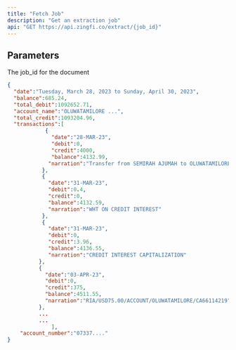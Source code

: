 ```yaml
---
title: "Fetch Job"
description: "Get an extraction job"
api: "GET https://api.zingfi.co/extract/{job_id}"
---
```


## Parameters

<ParamField path="job_id" type="string" required>
  The job_id for the document
</ParamField>


<ResponseExample>

```json Response - COMPLETED (Access Bank)
{
  "date":"Tuesday, March 28, 2023 to Sunday, April 30, 2023",
  "balance":685.24,
  "total_debit":1092652.71,
  "account_name":"OLUWATAMILORE ...",
  "total_credit":1093204.96,
  "transactions":[
            {
              "date":"28-MAR-23",
              "debit":0,
              "credit":4000,
              "balance":4132.99,
             "narration":"Transfer from SEMIRAH AJUMAH to OLUWATAMILORE"
           },
           {
             "date":"31-MAR-23",
             "debit":0.4,
             "credit":0,
             "balance":4132.59,
             "narration":"WHT ON CREDIT INTEREST"
           },
           {
             "date":"31-MAR-23",
             "debit":0,
             "credit":3.96,
             "balance":4136.55,
             "narration":"CREDIT INTEREST CAPITALIZATION"
          },
          {
            "date":"03-APR-23",
            "debit":0,
            "credit":375,
            "balance":4511.55,
            "narration":"RIA/USD75.00/ACCOUNT/OLUWATAMILORE/CA66114219"
          },
          ...
          ...
              ],
    "account_number":"07337...."
}
```

</ResponseExample>
